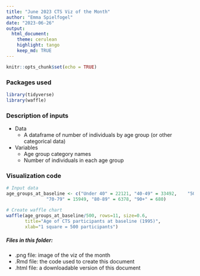 ```yaml
---
title: "June 2023 CTS Viz of the Month"
author: "Emma Spielfogel"
date: "2023-06-26"
output:
  html_document:
    theme: cerulean
    highlight: tango
    keep_md: TRUE
---
```


```r
knitr::opts_chunk$set(echo = TRUE)
```

### Packages used
```r
library(tidyverse)
library(waffle)
```

### Description of inputs

* Data
    + A dataframe of number of individuals by age group (or other categorical data)

* Variables
    + Age group category names
    + Number of individuals in each age group

### Visualization code
```r
# Input data
age_groups_at_baseline <- c("Under 40" = 22121,	"40-49" = 33492,	"50-59" = 31784,	"60-69" = 23073,	
               "70-79" = 15949,	"80-89" = 6378,	"90+" = 680)

# Create waffle chart
waffle(age_groups_at_baseline/500, rows=11, size=0.6,
       title="Age of CTS participants at baseline (1995)", 
       xlab="1 square = 500 participants")
```

##### Files in this folder:

- .png file: image of the viz of the month
- .Rmd file: the code used to create this document
- .html file: a downloadable version of this document